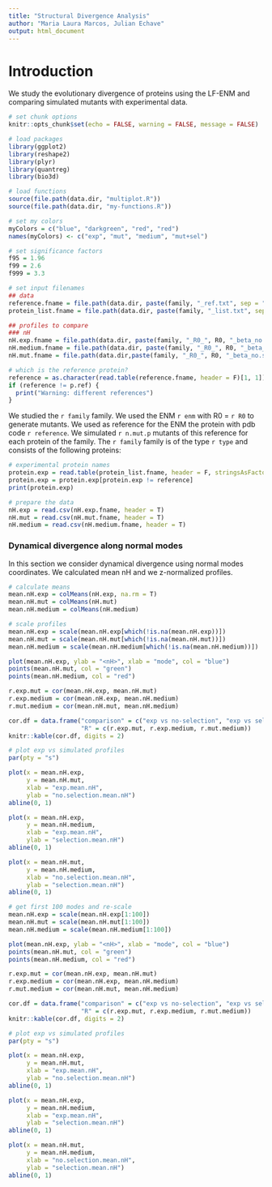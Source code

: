 ```yaml
---
title: "Structural Divergence Analysis"
author: "Maria Laura Marcos, Julian Echave"
output: html_document
---
```


# Introduction
We study the evolutionary divergence of proteins using the LF-ENM and comparing simulated mutants with experimental data.

```r
# set chunk options
knitr::opts_chunk$set(echo = FALSE, warning = FALSE, message = FALSE)
```

```r
# load packages
library(ggplot2)
library(reshape2)
library(plyr)
library(quantreg)
library(bio3d)

# load functions
source(file.path(data.dir, "multiplot.R"))
source(file.path(data.dir, "my-functions.R")) 
```

```r
# set my colors
myColors = c("blue", "darkgreen", "red", "red") 
names(myColors) <- c("exp", "mut", "medium", "mut+sel")
```

```r
# set significance factors
f95 = 1.96
f99 = 2.6
f999 = 3.3
```

```r
# set input filenames
## data
reference.fname = file.path(data.dir, paste(family, "_ref.txt", sep = ""))
protein_list.fname = file.path(data.dir, paste(family, "_list.txt", sep = ""))

## profiles to compare
### nH
nH.exp.fname = file.path(data.dir, paste(family, "_R0_", R0, "_beta_no.sel_K.analysis_Keff_out_m.exp.nH.csv", sep = ""))
nH.medium.fname = file.path(data.dir, paste(family, "_R0_", R0, "_beta_medium.sel_K.analysis_Keff_out_m.theo.nH.csv", sep = ""))
nH.mut.fname = file.path(data.dir,paste(family, "_R0_", R0, "_beta_no.sel_K.analysis_Keff_out_m.theo.nH.csv", sep = ""))

```

```r
# which is the reference protein?
reference = as.character(read.table(reference.fname, header = F)[1, 1])
if (reference != p.ref) {
  print("Warning: different references")
}
```

We studied the `r family` family. 
We used the ENM `r enm` with R0 = `r R0` to generate mutants.
We used as reference for the ENM the protein with pdb code `r reference`. 
We simulated `r n.mut.p` mutants of this reference for each protein of the family.
The `r family` family is of the type `r type` and consists of the following proteins:

```r
# experimental protein names
protein.exp = read.table(protein_list.fname, header = F, stringsAsFactors = F)[, 1]
protein.exp = protein.exp[protein.exp != reference]
print(protein.exp)
```

```r
# prepare the data
nH.exp = read.csv(nH.exp.fname, header = T)
nH.mut = read.csv(nH.mut.fname, header = T)
nH.medium = read.csv(nH.medium.fname, header = T)
```

### Dynamical divergence along normal modes

In this section we consider dynamical divergence using normal modes coordinates. We calculated mean nH and we z-normalized profiles.

```r
# calculate means
mean.nH.exp = colMeans(nH.exp, na.rm = T)
mean.nH.mut = colMeans(nH.mut)
mean.nH.medium = colMeans(nH.medium)

# scale profiles
mean.nH.exp = scale(mean.nH.exp[which(!is.na(mean.nH.exp))])
mean.nH.mut = scale(mean.nH.mut[which(!is.na(mean.nH.mut))])
mean.nH.medium = scale(mean.nH.medium[which(!is.na(mean.nH.medium))])

plot(mean.nH.exp, ylab = "<nH>", xlab = "mode", col = "blue")
points(mean.nH.mut, col = "green")
points(mean.nH.medium, col = "red")

r.exp.mut = cor(mean.nH.exp, mean.nH.mut)
r.exp.medium = cor(mean.nH.exp, mean.nH.medium)
r.mut.medium = cor(mean.nH.mut, mean.nH.medium)

cor.df = data.frame("comparison" = c("exp vs no-selection", "exp vs selection", "no-selection vs selection"),
                    "R" = c(r.exp.mut, r.exp.medium, r.mut.medium))
knitr::kable(cor.df, digits = 2)
```

```r

# plot exp vs simulated profiles 
par(pty = "s")

plot(x = mean.nH.exp, 
     y = mean.nH.mut, 
     xlab = "exp.mean.nH", 
     ylab = "no.selection.mean.nH")
abline(0, 1)

plot(x = mean.nH.exp, 
     y = mean.nH.medium, 
     xlab = "exp.mean.nH", 
     ylab = "selection.mean.nH")
abline(0, 1)

plot(x = mean.nH.mut, 
     y = mean.nH.medium, 
     xlab = "no.selection.mean.nH", 
     ylab = "selection.mean.nH")
abline(0, 1)
```

```r

# get first 100 modes and re-scale
mean.nH.exp = scale(mean.nH.exp[1:100])
mean.nH.mut = scale(mean.nH.mut[1:100])
mean.nH.medium = scale(mean.nH.medium[1:100])

plot(mean.nH.exp, ylab = "<nH>", xlab = "mode", col = "blue")
points(mean.nH.mut, col = "green")
points(mean.nH.medium, col = "red")

r.exp.mut = cor(mean.nH.exp, mean.nH.mut)
r.exp.medium = cor(mean.nH.exp, mean.nH.medium)
r.mut.medium = cor(mean.nH.mut, mean.nH.medium)

cor.df = data.frame("comparison" = c("exp vs no-selection", "exp vs selection", "no-selection vs selection"),
                    "R" = c(r.exp.mut, r.exp.medium, r.mut.medium))
knitr::kable(cor.df, digits = 2)

# plot exp vs simulated profiles 
par(pty = "s")

plot(x = mean.nH.exp, 
     y = mean.nH.mut, 
     xlab = "exp.mean.nH", 
     ylab = "no.selection.mean.nH")
abline(0, 1)

plot(x = mean.nH.exp, 
     y = mean.nH.medium, 
     xlab = "exp.mean.nH", 
     ylab = "selection.mean.nH")
abline(0, 1)

plot(x = mean.nH.mut, 
     y = mean.nH.medium, 
     xlab = "no.selection.mean.nH", 
     ylab = "selection.mean.nH")
abline(0, 1)
```